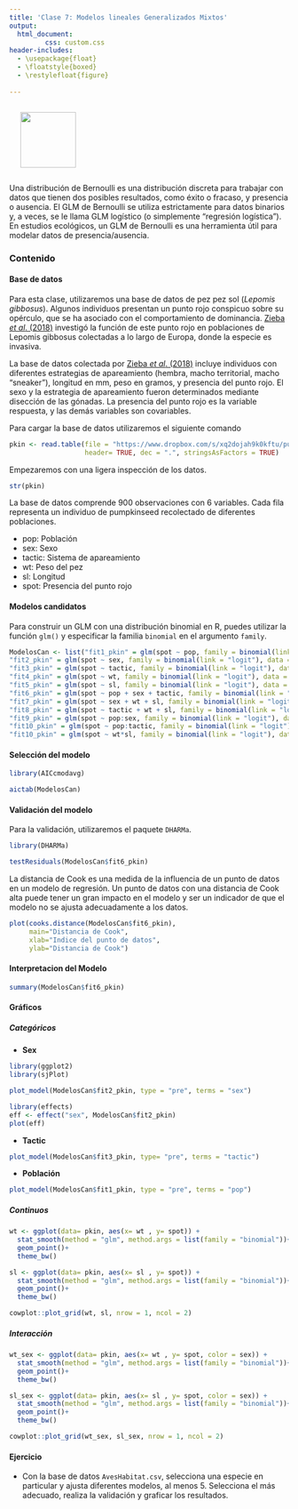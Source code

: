 ```yaml
---
title: 'Clase 7: Modelos lineales Generalizados Mixtos'
output:
  html_document:
         css: custom.css
header-includes:
  - \usepackage{float}
  - \floatstyle{boxed}
  - \restylefloat{figure}
  
---
```


<div style="display:flex; align-items:center;">
  <h1 style="margin:0;"></h1>
  <img src="HN Cursos publicidad/HN Biology Inv Circle.jpg" alt="" style="width:100px; margin-left:20px;">
</div>


Una distribución de Bernoulli es una distribución discreta para trabajar con datos que tienen dos posibles resultados, como éxito o fracaso, y presencia o ausencia. El GLM de Bernoulli se utiliza estrictamente para datos binarios y, a veces, se le llama GLM logístico (o simplemente "regresión logística"). En estudios ecológicos, un GLM de Bernoulli es una herramienta útil para modelar datos de presencia/ausencia.


### Contenido{.tabset .tabset-pills}

#### Base de datos

Para esta clase, utilizaremos una base de datos de pez pez sol (*Lepomis gibbosus*). Algunos individuos presentan un punto rojo conspicuo sobre su opérculo, que se ha asociado con el comportamiento de dominancia. [Zieba *et al*. (2018)]( https://doi.org/10.1111/eff.12399) investigó la función de este punto rojo en poblaciones de Lepomis gibbosus colectadas a lo largo de Europa, donde la especie es invasiva.

La base de datos colectada por [Zieba *et al*. (2018)]( https://doi.org/10.1111/eff.12399) incluye individuos con diferentes estrategias de apareamiento (hembra, macho territorial, macho "sneaker"), longitud en mm, peso en gramos, y presencia del punto rojo. El sexo y la estrategia de apareamiento fueron determinados mediante disección de las gónadas. La presencia del punto rojo es la variable respuesta, y las demás variables son covariables.

Para cargar la base de datos utilizaremos el siguiente comando

```r
pkin <- read.table(file = "https://www.dropbox.com/s/xq2dojah9k0kftu/pumpkinseed.txt?dl=1",
                   header= TRUE, dec = ".", stringsAsFactors = TRUE)
```

Empezaremos con una ligera inspección de los datos.

```r
str(pkin)
```

La base de datos comprende 900 observaciones con 6 variables. Cada fila representa un individuo de pumpkinseed recolectado de diferentes poblaciones.

- pop: Población
- sex: Sexo
- tactic: Sistema de apareamiento
- wt: Peso del pez
- sl: Longitud
- spot: Presencia del punto rojo

#### Modelos candidatos


Para construir un GLM con una distribución binomial en R, puedes utilizar la función `glm()` y especificar la familia `binomial` en el argumento `family`.

```r
ModelosCan <- list("fit1_pkin" = glm(spot ~ pop, family = binomial(link = "logit"), data = pkin),
"fit2_pkin" = glm(spot ~ sex, family = binomial(link = "logit"), data = pkin),
"fit3_pkin" = glm(spot ~ tactic, family = binomial(link = "logit"), data = pkin),
"fit4_pkin" = glm(spot ~ wt, family = binomial(link = "logit"), data = pkin),
"fit5_pkin" = glm(spot ~ sl, family = binomial(link = "logit"), data = pkin),
"fit6_pkin" = glm(spot ~ pop + sex + tactic, family = binomial(link = "logit"), data = pkin),
"fit7_pkin" = glm(spot ~ sex + wt + sl, family = binomial(link = "logit"), data = pkin),
"fit8_pkin" = glm(spot ~ tactic + wt + sl, family = binomial(link = "logit"), data = pkin),
"fit9_pkin" = glm(spot ~ pop:sex, family = binomial(link = "logit"), data = pkin),
"fit10_pkin" = glm(spot ~ pop:tactic, family = binomial(link = "logit"), data = pkin),
"fit10_pkin" = glm(spot ~ wt*sl, family = binomial(link = "logit"), data = pkin))
```

#### Selección del modelo

```r
library(AICcmodavg)

aictab(ModelosCan)


```

#### Validación del modelo

Para la validación, utilizaremos el paquete `DHARMa`.

```r
library(DHARMa)

testResiduals(ModelosCan$fit6_pkin)
```

La distancia de Cook es una medida de la influencia de un punto de datos en un modelo de regresión. Un punto de datos con una distancia de Cook alta puede tener un gran impacto en el modelo y ser un indicador de que el modelo no se ajusta adecuadamente a los datos.

```r
plot(cooks.distance(ModelosCan$fit6_pkin),
     main="Distancia de Cook", 
     xlab="Indice del punto de datos", 
     ylab="Distancia de Cook")

```


#### Interpretacion del Modelo

```r
summary(ModelosCan$fit6_pkin)
```

#### Gráficos{.tabset .tabset-pills}

##### Categóricos

- **Sex**

:::{.notes}

```r
library(ggplot2)
library(sjPlot)

plot_model(ModelosCan$fit2_pkin, type = "pre", terms = "sex")

library(effects)
eff <- effect("sex", ModelosCan$fit2_pkin)
plot(eff)

```

:::

- **Tactic**

:::{.notes}

```r

plot_model(ModelosCan$fit3_pkin, type= "pre", terms = "tactic")
```

:::

- **Población**

:::{.notes}

```r
plot_model(ModelosCan$fit1_pkin, type = "pre", terms = "pop")
```
:::

##### Continuos


```r

wt <- ggplot(data= pkin, aes(x= wt , y= spot)) +
  stat_smooth(method = "glm", method.args = list(family = "binomial"))+
  geom_point()+
  theme_bw()

sl <- ggplot(data= pkin, aes(x= sl , y= spot)) +
  stat_smooth(method = "glm", method.args = list(family = "binomial"))+
  geom_point()+
  theme_bw()

cowplot::plot_grid(wt, sl, nrow = 1, ncol = 2)
```

##### Interacción

```r

wt_sex <- ggplot(data= pkin, aes(x= wt , y= spot, color = sex)) +
  stat_smooth(method = "glm", method.args = list(family = "binomial"))+
  geom_point()+
  theme_bw()

sl_sex <- ggplot(data= pkin, aes(x= sl , y= spot, color = sex)) +
  stat_smooth(method = "glm", method.args = list(family = "binomial"))+
  geom_point()+
  theme_bw()

cowplot::plot_grid(wt_sex, sl_sex, nrow = 1, ncol = 2)
```

#### Ejercicio

- Con la base de datos `AvesHabitat.csv`, selecciona una especie en particular y ajusta diferentes modelos, al menos 5. Selecciona el más adecuado, realiza la validación y graficar los resultados.


